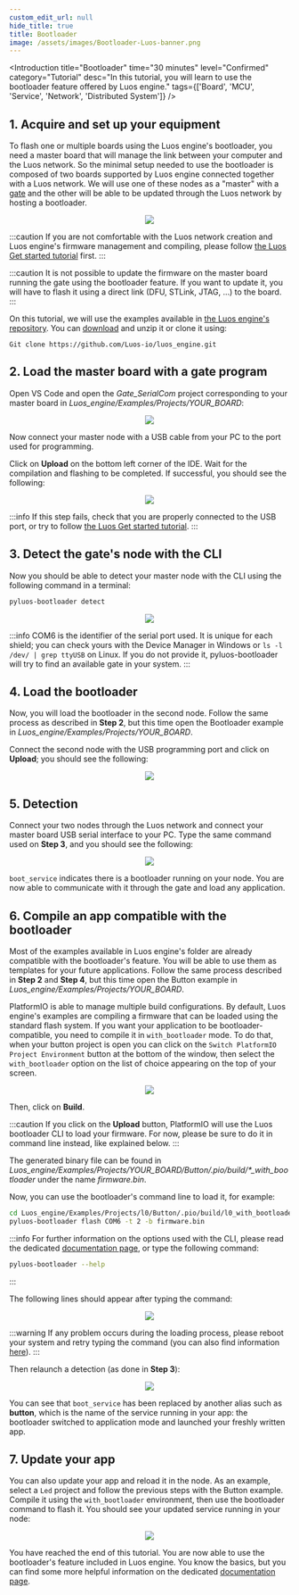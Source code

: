 ```yaml
---
custom_edit_url: null
hide_title: true
title: Bootloader
image: /assets/images/Bootloader-Luos-banner.png
---
```




<Introduction
  title="Bootloader"
  time="30 minutes"
  level="Confirmed"
  category="Tutorial"
  desc="In this tutorial, you will learn to use the bootloader feature offered by Luos engine."
  tags={['Board', 'MCU', 'Service', 'Network', 'Distributed System']}
/>

## 1. Acquire and set up your equipment

To flash one or multiple boards using the Luos engine's bootloader, you need a master board that will manage the link between your computer and the Luos network. So the minimal setup needed to use the bootloader is composed of two boards supported by Luos engine connected together with a Luos network. We will use one of these nodes as a "master" with a [gate](/docs/tools/gate) and the other will be able to be updated through the Luos network by hosting a bootloader.

<div align="center">
  <Image
    src="/assets/images/tutorials/bootloader/tutorial_setup.png"
    darkSrc="/assets/images/tutorials/bootloader/tutorial_setup-dark.png"
  />
</div>

:::caution
If you are not comfortable with the Luos network creation and Luos engine's firmware management and compiling, please follow [the Luos Get started tutorial](../get-started/get-started1.mdx) first.
:::

:::caution
It is not possible to update the firmware on the master board running the gate using the bootloader feature. If you want to update it, you will have to flash it using a direct link (DFU, STLink, JTAG, ...) to the board.
:::

On this tutorial, we will use the examples available in [the Luos engine's repository](https://github.com/Luos-io/luos_engine/tree/main).
You can [download](https://github.com/Luos-io/luos_engine/archive/refs/heads/main.zip) and unzip it or clone it using:

```
Git clone https://github.com/Luos-io/luos_engine.git
```

## 2. Load the master board with a gate program

Open VS Code and open the _Gate_SerialCom_ project corresponding to your master board in _Luos_engine/Examples/Projects/YOUR_BOARD_:

<div align="center">
  <Image src="/assets/images/tutorials/bootloader/Gate_project.png" />
</div>

Now connect your master node with a USB cable from your PC to the port used for programming.

Click on **Upload** on the bottom left corner of the IDE. Wait for the compilation and flashing to be completed. If successful, you should see the following:

<div align="center">
  <Image src="/assets/images/tutorials/bootloader/load_gate.png" />
</div>

:::info
If this step fails, check that you are properly connected to the USB port, or try to follow [the Luos Get started tutorial](../get-started/get-started1.mdx).
:::

## 3. Detect the gate's node with the CLI

Now you should be able to detect your master node with the CLI using the following command in a terminal:

```bash
pyluos-bootloader detect
```

<div align="center">
  <Image src="/assets/images/tutorials/bootloader/gate_detect.png" />
</div>

:::info
COM6 is the identifier of the serial port used. It is unique for each shield; you can check yours with the Device Manager in Windows or `ls -l /dev/ | grep ttyUSB` on Linux. If you do not provide it, pyluos-bootloader will try to find an available gate in your system.
:::

## 4. Load the bootloader

Now, you will load the bootloader in the second node. Follow the same process as described in **Step 2**, but this time open the Bootloader example in _Luos_engine/Examples/Projects/YOUR_BOARD_.

Connect the second node with the USB programming port and click on **Upload**; you should see the following:

<div align="center">
  <Image src="/assets/images/tutorials/bootloader/load_bootloader.png" />
</div>

## 5. Detection

Connect your two nodes through the Luos network and connect your master board USB serial interface to your PC. Type the same command used on **Step 3**, and you should see the following:

<div align="center">
  <Image src="/assets/images/tutorials/bootloader/detect_bootloader.png" />
</div>

`boot_service` indicates there is a bootloader running on your node. You are now able to communicate with it through the gate and load any application.

## 6. Compile an app compatible with the bootloader

Most of the examples available in Luos engine's folder are already compatible with the bootloader's feature. You will be able to use them as templates for your future applications.
Follow the same process described in **Step 2** and **Step 4**, but this time open the Button example in _Luos_engine/Examples/Projects/YOUR_BOARD_.

PlatformIO is able to manage multiple build configurations. By default, Luos engine's examples are compiling a firmware that can be loaded using the standard flash system. If you want your application to be bootloader-compatible, you need to compile it in `with_bootloader` mode.
To do that, when your button project is open you can click on the `Switch PlatformIO Project Environment` button at the bottom of the window, then select the `with_bootloader` option on the list of choice appearing on the top of your screen.

<div align="center">
  <Image src="/assets/images/tutorials/bootloader/select_env.png" />
</div>

Then, click on **Build**.

:::caution
If you click on the **Upload** button, PlatformIO will use the Luos bootloader CLI to load your firmware. For now, please be sure to do it in command line instead, like explained below.
:::

The generated binary file can be found in _Luos_engine/Examples/Projects/YOUR_BOARD/Button/.pio/build/\*\_with_bootloader_ under the name _firmware.bin_.

Now, you can use the bootloader's command line to load it, for example:

```bash
cd Luos_engine/Examples/Projects/l0/Button/.pio/build/l0_with_bootloader
pyluos-bootloader flash COM6 -t 2 -b firmware.bin
```

:::info
For further information on the options used with the CLI, please read the dedicated [documentation page](/docs/tools/bootloader), or type the following command:

```bash
pyluos-bootloader --help
```

:::

The following lines should appear after typing the command:

<div align="center">
  <Image src="/assets/images/tutorials/bootloader/application_load.png" />
</div>

:::warning
If any problem occurs during the loading process, please reboot your system and retry typing the command (you can also find information [here](/docs/tools/bootloader)).
:::

Then relaunch a detection (as done in **Step 3**):

<div align="center">
  <Image src="/assets/images/tutorials/bootloader/detect_old_app.png" />
</div>

You can see that `boot_service` has been replaced by another alias such as **button**, which is the name of the service running in your app: the bootloader switched to application mode and launched your freshly written app.

## 7. Update your app

You can also update your app and reload it in the node.
As an example, select a `Led` project and follow the previous steps with the Button example.
Compile it using the `with_bootloader` environment, then use the bootloader command to flash it.
You should see your updated service running in your node:

<div align="center">
  <Image src="/assets/images/tutorials/bootloader/detect_new_app.png" />
</div>

You have reached the end of this tutorial. You are now able to use the bootloader's feature included in Luos engine. You know the basics, but you can find some more helpful information on the dedicated [documentation page](/docs/tools/bootloader).
